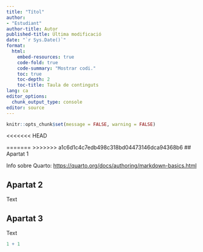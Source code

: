 ```yaml
---
title: "Títol"
author: 
- "Estudiant"
author-title: Autor
published-title: Última modificació
date: "`r Sys.Date()`"
format: 
  html:
    embed-resources: true
    code-fold: true
    code-summary: "Mostrar codi."
    toc: true
    toc-depth: 2
    toc-title: Taula de continguts
lang: ca
editor_options: 
  chunk_output_type: console
editor: source
---
```


```r
knitr::opts_chunk$set(message = FALSE, warning = FALSE)
```

<<<<<<< HEAD

=======
>>>>>>> a1c6d1c4c7edb498c318bd04473146dca94368b6
## Apartat 1

Info sobre Quarto: <https://quarto.org/docs/authoring/markdown-basics.html>

## Apartat 2

Text

## Apartat 3

Text

```r
1 + 1
```

